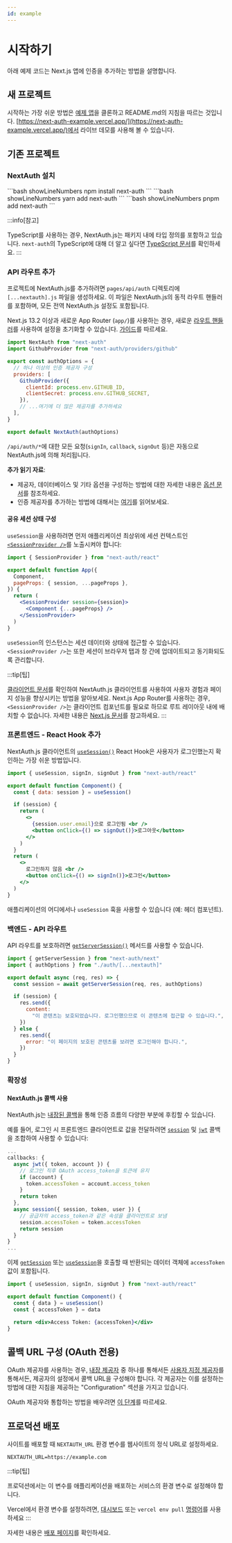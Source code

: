 ```yaml
---
id: example
---
```


# 시작하기

아래 예제 코드는 Next.js 앱에 인증을 추가하는 방법을 설명합니다.

## 새 프로젝트

시작하는 가장 쉬운 방법은 [예제 앱](https://github.com/nextauthjs/next-auth-example)을 클론하고 README.md의 지침을 따르는 것입니다. [https://next-auth-example.vercel.app/](https://next-auth-example.vercel.app/)에서 라이브 데모를 사용해 볼 수 있습니다.

## 기존 프로젝트

### NextAuth 설치
<Tabs>
  <TabItem value="npm" label="npm" default>
    ```bash showLineNumbers
    npm install next-auth
    ```
  </TabItem>
  <TabItem value="yarn" label="yarn">
    ```bash showLineNumbers
    yarn add next-auth
    ```
  </TabItem>
  <TabItem value="pnpm" label="pnpm">
    ```bash showLineNumbers
    pnpm add next-auth
    ```
  </TabItem>
</Tabs>

:::info[참고]

TypeScript를 사용하는 경우, NextAuth.js는 패키지 내에 타입 정의를 포함하고 있습니다. `next-auth`의 TypeScript에 대해 더 알고 싶다면 [TypeScript 문서](https://next-auth.js.org/getting-started/typescript)를 확인하세요.
:::

### API 라우트 추가

프로젝트에 NextAuth.js를 추가하려면 `pages/api/auth` 디렉토리에 `[...nextauth].js` 파일을 생성하세요. 이 파일은 NextAuth.js의 동적 라우트 핸들러를 포함하며, 모든 전역 NextAuth.js 설정도 포함됩니다.

Next.js 13.2 이상과 새로운 App Router (`app/`)를 사용하는 경우, 새로운 [라우트 핸들러](https://nextjs.org/docs/app/building-your-application/routing/router-handlers)를 사용하여 설정을 초기화할 수 있습니다. [가이드](https://next-auth.js.org/configuration/initialization#route-handlers-app)를 따르세요.



```javascript showLineNumbers title="pages/api/auth/\[...nextauth\].js"
import NextAuth from "next-auth"
import GithubProvider from "next-auth/providers/github"

export const authOptions = {
  // 하나 이상의 인증 제공자 구성
  providers: [
    GithubProvider({
      clientId: process.env.GITHUB_ID,
      clientSecret: process.env.GITHUB_SECRET,
    }),
    // ...여기에 더 많은 제공자를 추가하세요
  ],
}

export default NextAuth(authOptions)
```

`/api/auth/*`에 대한 모든 요청(`signIn`, `callback`, `signOut` 등)은 자동으로 NextAuth.js에 의해 처리됩니다.

**추가 읽기 자료**:

- 제공자, 데이터베이스 및 기타 옵션을 구성하는 방법에 대한 자세한 내용은 [옵션 문서](https://next-auth.js.org/configuration/options)를 참조하세요.
- 인증 제공자를 추가하는 방법에 대해서는 [여기](https://next-auth.js.org/providers)를 읽어보세요.

#### 공유 세션 상태 구성

`useSession`을 사용하려면 먼저 애플리케이션 최상위에 세션 컨텍스트인 [`<SessionProvider />`](https://next-auth.js.org/getting-started/client#sessionprovider)를 노출시켜야 합니다:



```jsx showLineNumbers title="pages/\_app.jsx"
import { SessionProvider } from "next-auth/react"

export default function App({
  Component,
  pageProps: { session, ...pageProps },
}) {
  return (
    <SessionProvider session={session}>
      <Component {...pageProps} />
    </SessionProvider>
  )
}
```

`useSession`의 인스턴스는 세션 데이터와 상태에 접근할 수 있습니다. `<SessionProvider />`는 또한 세션이 브라우저 탭과 창 간에 업데이트되고 동기화되도록 관리합니다.

:::tip[팁]

[클라이언트 문서](https://next-auth.js.org/getting-started/client)를 확인하여 NextAuth.js 클라이언트를 사용하여 사용자 경험과 페이지 성능을 향상시키는 방법을 알아보세요. Next.js App Router를 사용하는 경우, `<SessionProvider />`는 클라이언트 컴포넌트를 필요로 하므로 루트 레이아웃 내에 배치할 수 없습니다. 자세한 내용은 [Next.js 문서](https://nextjs.org/docs/app/building-your-application/routing/pages-and-layouts)를 참고하세요.
:::

### 프론트엔드 - React Hook 추가

NextAuth.js 클라이언트의 [`useSession()`](https://next-auth.js.org/getting-started/client#usesession) React Hook은 사용자가 로그인했는지 확인하는 가장 쉬운 방법입니다.



```jsx showLineNumbers title="components/login-btn.jsx"
import { useSession, signIn, signOut } from "next-auth/react"

export default function Component() {
  const { data: session } = useSession()

  if (session) {
    return (
      <>
        {session.user.email}으로 로그인됨 <br />
        <button onClick={() => signOut()}>로그아웃</button>
      </>
    )
  }
  return (
    <>
      로그인하지 않음 <br />
      <button onClick={() => signIn()}>로그인</button>
    </>
  )
}
```

애플리케이션의 어디에서나 `useSession` 훅을 사용할 수 있습니다 (예: 헤더 컴포넌트).

### 백엔드 - API 라우트

API 라우트를 보호하려면 [`getServerSession()`](https://next-auth.js.org/configuration/nextjs#unstable_getserversession) 메서드를 사용할 수 있습니다.



```jsx showLineNumbers title="pages/api/restricted.js"
import { getServerSession } from "next-auth/next"
import { authOptions } from "./auth/[...nextauth]"

export default async (req, res) => {
  const session = await getServerSession(req, res, authOptions)

  if (session) {
    res.send({
      content:
        "이 콘텐츠는 보호되었습니다. 로그인했으므로 이 콘텐츠에 접근할 수 있습니다.",
    })
  } else {
    res.send({
      error: "이 페이지의 보호된 콘텐츠를 보려면 로그인해야 합니다.",
    })
  }
}
```

### 확장성

#### NextAuth.js 콜백 사용

NextAuth.js는 [내장된 콜백](https://next-auth.js.org/configuration/callbacks)을 통해 인증 흐름의 다양한 부분에 후킹할 수 있습니다.

예를 들어, 로그인 시 프론트엔드 클라이언트로 값을 전달하려면 [`session`](https://next-auth.js.org/configuration/callbacks#session-callback) 및 [`jwt`](https://next-auth.js.org/configuration/callbacks#jwt-callback) 콜백을 조합하여 사용할 수 있습니다:

```jsx title="pages/api/auth/\[...nextauth\].js"
...
callbacks: {
  async jwt({ token, account }) {
    // 로그인 직후 OAuth access_token을 토큰에 유지
    if (account) {
      token.accessToken = account.access_token
    }
    return token
  },
  async session({ session, token, user }) {
    // 공급자의 access_token과 같은 속성을 클라이언트로 보냄
    session.accessToken = token.accessToken
    return session
  }
}
...
```

이제 [`getSession`](https://next-auth.js.org/getting-started/client#getsession) 또는 [`useSession`](https://next-auth.js.org/getting-started/client#usesession)을 호출할 때 반환되는 데이터 객체에 `accessToken` 값이 포함됩니다.



```jsx title="components/accessToken.jsx" showLineNumbers
import { useSession, signIn, signOut } from "next-auth/react"

export default function Component() {
  const { data } = useSession()
  const { accessToken } = data

  return <div>Access Token: {accessToken}</div>
}
```

## 콜백 URL 구성 (OAuth 전용)

OAuth 제공자를 사용하는 경우, [내장 제공자](https://next-auth.js.org/configuration/providers/oauth) 중 하나를 통해서든 [사용자 지정 제공자](https://next-auth.js.org/configuration/providers/oauth#using-a-custom-provider)를 통해서든, 제공자의 설정에서 콜백 URL을 구성해야 합니다. 각 제공자는 이를 설정하는 방법에 대한 지침을 제공하는 "Configuration" 섹션을 가지고 있습니다.

OAuth 제공자와 통합하는 방법을 배우려면 [이 단계](https://next-auth.js.org/configuration/providers/oauth#how-to)를 따르세요.

## 프로덕션 배포

사이트를 배포할 때 `NEXTAUTH_URL` 환경 변수를 웹사이트의 정식 URL로 설정하세요.

```env
NEXTAUTH_URL=https://example.com
```

:::tip[팁]

프로덕션에서는 이 변수를 애플리케이션을 배포하는 서비스의 환경 변수로 설정해야 합니다.

Vercel에서 환경 변수를 설정하려면, [대시보드](https://vercel.com/dashboard) 또는 `vercel env pull` [명령어](https://vercel.com/docs/build-step#development-environment-variables)를 사용하세요
:::

자세한 내용은 [배포 페이지](https://next-auth.js.org/deployment)를 확인하세요.